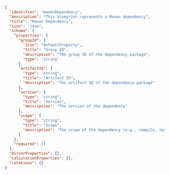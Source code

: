 ```json showLineNumbers
{
  "identifier": "mavenDependency",
  "description": "This blueprint represents a Maven dependency",
  "title": "Maven Dependency",
  "icon": "java",
  "schema": {
    "properties": {
      "groupId": {
        "icon": "DefaultProperty",
        "title": "Group ID",
        "description": "The group ID of the dependency package",
        "type": "string"
      },
      "artifactId": {
        "type": "string",
        "title": "Artifact ID",
        "description": "The artifact ID of the dependency package"
      },
      "version": {
        "type": "string",
        "title": "Version",
        "description": "The version of the dependency"
      },
      "scope": {
        "type": "string",
        "title": "Scope",
        "description": "The scope of the dependency (e.g., compile, test, etc.)"
      }
    },
    "required": []
  },
  "mirrorProperties": {},
  "calculationProperties": {},
  "relations": {}
}
```
